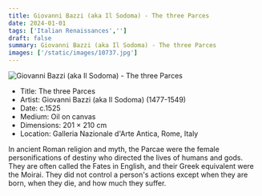 ```yaml
---
title: Giovanni Bazzi (aka Il Sodoma) - The three Parces
date: 2024-01-01
tags: ['Italian Renaissances','']
draft: false
summary: Giovanni Bazzi (aka Il Sodoma) - The three Parces
images: ['/static/images/10737.jpg']
---
```


![Giovanni Bazzi (aka Il Sodoma) - The three Parces](/static/images/10737.jpg)

* Title: The three Parces
* Artist: Giovanni Bazzi (aka Il Sodoma) (1477-1549)
* Date: c.1525
* Medium: Oil on canvas
* Dimensions: 201 × 210 cm
* Location: Galleria Nazionale d'Arte Antica, Rome, Italy

In ancient Roman religion and myth, the Parcae were the female personifications of destiny who directed the lives of humans and gods. They are often called the Fates in English, and their Greek equivalent were the Moirai. They did not control a person's actions except when they are born, when they die, and how much they suffer.
